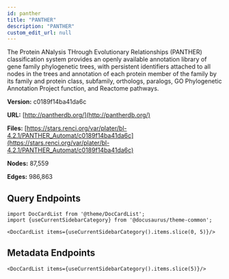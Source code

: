 ```yaml
---
id: panther
title: "PANTHER"
description: "PANTHER"
custom_edit_url: null
---
```





The Protein ANalysis THrough Evolutionary Relationships (PANTHER) classification system provides an openly available annotation library of gene family phylogenetic trees, with persistent identifiers attached to all nodes in the trees and annotation of each protein member of the family by its family and protein class, subfamily, orthologs, paralogs, GO Phylogenetic Annotation Project function, and Reactome pathways.

**Version:** c0189f14ba41da6c

**URL:** [http://pantherdb.org/](http://pantherdb.org/)

**Files:** [https://stars.renci.org/var/plater/bl-4.2.1/PANTHER_Automat/c0189f14ba41da6c](https://stars.renci.org/var/plater/bl-4.2.1/PANTHER_Automat/c0189f14ba41da6c)

**Nodes:** 87,559

**Edges:** 986,863






## Query Endpoints
```mdx-code-block
import DocCardList from '@theme/DocCardList';
import {useCurrentSidebarCategory} from '@docusaurus/theme-common';

<DocCardList items={useCurrentSidebarCategory().items.slice(0, 5)}/>
```

## Metadata Endpoints    
```mdx-code-block
<DocCardList items={useCurrentSidebarCategory().items.slice(5)}/>
```
      